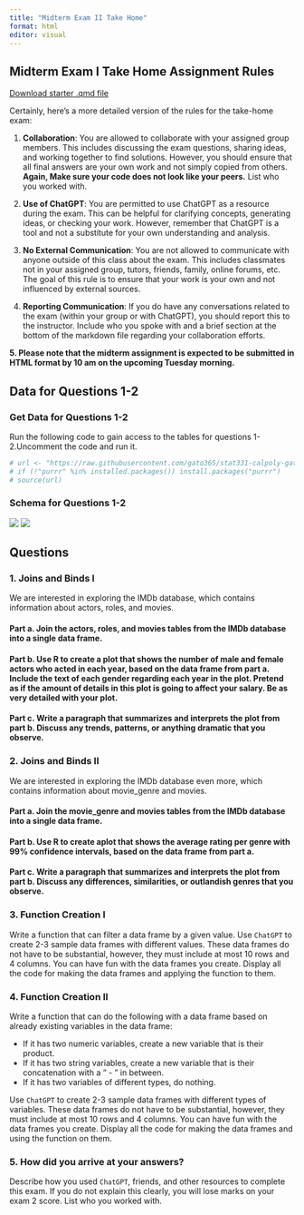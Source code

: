 ```yaml
---
title: "Midterm Exam II Take Home"
format: html
editor: visual
---
```


## Midterm Exam I Take Home Assignment Rules

[Download starter .qmd file](take_home_exam_2.qmd)

Certainly, here's a more detailed version of the rules for the take-home exam:

1.  **Collaboration**: You are allowed to collaborate with your assigned group members. This includes discussing the exam questions, sharing ideas, and working together to find solutions. However, you should ensure that all final answers are your own work and not simply copied from others. **Again, Make sure your code does not look like your peers.** List who you worked with.

2.  **Use of ChatGPT**: You are permitted to use ChatGPT as a resource during the exam. This can be helpful for clarifying concepts, generating ideas, or checking your work. However, remember that ChatGPT is a tool and not a substitute for your own understanding and analysis.

3.  **No External Communication**: You are not allowed to communicate with anyone outside of this class about the exam. This includes classmates not in your assigned group, tutors, friends, family, online forums, etc. The goal of this rule is to ensure that your work is your own and not influenced by external sources.

4.  **Reporting Communication**: If you do have any conversations related to the exam (within your group or with ChatGPT), you should report this to the instructor. Include who you spoke with and a brief section at the bottom of the markdown file regarding your collaboration efforts.

**5. Please note that the midterm assignment is expected to be submitted in HTML format by 10 am on the upcoming Tuesday morning.**

## Data for Questions 1-2

### Get Data for Questions 1-2


Run the following code to gain access to the tables for questions 1-2.Uncomment the code and run it. 
```r


# url <- "https://raw.githubusercontent.com/gato365/stat331-calpoly-gato365/master/midterms/midterm-exam-2/take-home-exam-2/gather-imdb-movies.R"
# if (!"purrr" %in% installed.packages()) install.packages("purrr")
# source(url)

```

### Schema for Questions 1-2

![](images/schema_movie_db_image.png){fig-align="center"}
![](https://github.com/gato365/stat331-calpoly-gato365/blob/master/midterms/midterm-exam-2/take-home-exam-2/images/schema_movie_db_image.png){fig-align="center"}

## Questions

### 1. Joins and Binds I

We are interested in exploring the IMDb database, which contains information about actors, roles, and movies.

#### Part a. Join the actors, roles, and movies tables from the IMDb database into a single data frame.

#### Part b. Use R to create a plot that shows the number of male and female actors who acted in each year, based on the data frame from part a. Include the text of each gender regarding each year in the plot. Pretend as if the amount of details in this plot is going to affect your salary. Be as very detailed with your plot.

#### Part c. Write a paragraph that summarizes and interprets the plot from part b. Discuss any trends, patterns, or anything dramatic that you observe.

### 2. Joins and Binds II

We are interested in exploring the IMDb database even more, which contains information about movie_genre and movies.

#### Part a. Join the movie_genre and movies tables from the IMDb database into a single data frame.

#### Part b. Use R to create aplot that shows the average rating per genre with 99% confidence intervals, based on the data frame from part a.

#### Part c. Write a paragraph that summarizes and interprets the plot from part b. Discuss any differences, similarities, or outlandish genres that you observe.

### 3. Function Creation I

Write a function that can filter a data frame by a given value. Use `ChatGPT` to create 2-3 sample data frames with different values. These data frames do not have to be substantial, however, they must include at most 10 rows and 4 columns. You can have fun with the data frames you create. Display all the code for making the data frames and applying the function to them.

### 4. Function Creation II

Write a function that can do the following with a data frame based on already existing variables in the data frame:

-   If it has two numeric variables, create a new variable that is their product.
-   If it has two string variables, create a new variable that is their concatenation with a " - " in between.
-   If it has two variables of different types, do nothing.

Use `ChatGPT` to create 2-3 sample data frames with different types of variables. These data frames do not have to be substantial, however, they must include at most 10 rows and 4 columns. You can have fun with the data frames you create. Display all the code for making the data frames and using the function on them.

### 5. How did you arrive at your answers?

Describe how you used `ChatGPT`, friends, and other resources to complete this exam. If you do not explain this clearly, you will lose marks on your exam 2 score. List who you worked with.
